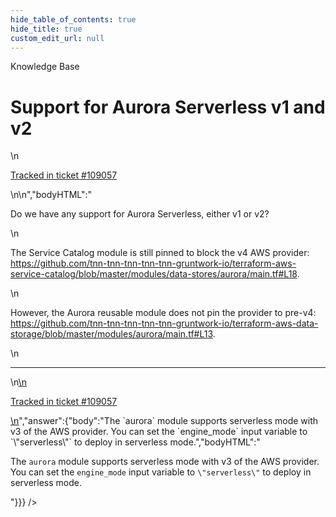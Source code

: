```yaml
---
hide_table_of_contents: true
hide_title: true
custom_edit_url: null
---
```



<head>
  <link rel="canonical" href="https://github.com/tnn-tnn-tnn-tnn-tnn-gruntwork-io/knowledge-base/discussions/520" />
</head>

<CenterLayout>
<span className="searchCategory">Knowledge Base</span>
<h1>Support for Aurora Serverless v1 and v2</h1>
<GitHub discussion={{"id":"D_kwDOF8slf84AQMb1","number":520,"author":{"login":"iangrunt"},"title":"Support for Aurora Serverless v1 and v2","body":"\nDo we have any support for Aurora Serverless, either v1 or v2? \r\n\r\nThe Service Catalog module is still pinned to block the v4 AWS provider: https://github.com/tnn-tnn-tnn-tnn-tnn-gruntwork-io/terraform-aws-service-catalog/blob/master/modules/data-stores/aurora/main.tf#L18.\r\n\r\nHowever, the Aurora reusable module does not pin the provider to pre-v4: https://github.com/tnn-tnn-tnn-tnn-tnn-gruntwork-io/terraform-aws-data-storage/blob/master/modules/aurora/main.tf#L13.\n\n---\n\n<ins datetime=\"2022-07-26T00:16:25Z\">\n  <p><a href=\"https://support.gruntwork.io/hc/requests/109057\">Tracked in ticket #109057</a></p>\n</ins>\n","bodyHTML":"<p dir=\"auto\">Do we have any support for Aurora Serverless, either v1 or v2?</p>\n<p dir=\"auto\">The Service Catalog module is still pinned to block the v4 AWS provider: <a href=\"https://github.com/tnn-tnn-tnn-tnn-tnn-gruntwork-io/terraform-aws-service-catalog/blob/master/modules/data-stores/aurora/main.tf#L18\">https://github.com/tnn-tnn-tnn-tnn-tnn-gruntwork-io/terraform-aws-service-catalog/blob/master/modules/data-stores/aurora/main.tf#L18</a>.</p>\n<p dir=\"auto\">However, the Aurora reusable module does not pin the provider to pre-v4: <a href=\"https://github.com/tnn-tnn-tnn-tnn-tnn-gruntwork-io/terraform-aws-data-storage/blob/master/modules/aurora/main.tf#L13\">https://github.com/tnn-tnn-tnn-tnn-tnn-gruntwork-io/terraform-aws-data-storage/blob/master/modules/aurora/main.tf#L13</a>.</p>\n<hr>\n<ins datetime=\"2022-07-26T00:16:25Z\">\n  <p dir=\"auto\"><a href=\"https://support.gruntwork.io/hc/requests/109057\" rel=\"nofollow\">Tracked in ticket #109057</a></p>\n</ins>","answer":{"body":"The `aurora` module supports serverless mode with v3 of the AWS provider. You can set the `engine_mode` input variable to `\"serverless\"` to deploy in serverless mode.","bodyHTML":"<p dir=\"auto\">The <code class=\"notranslate\">aurora</code> module supports serverless mode with v3 of the AWS provider. You can set the <code class=\"notranslate\">engine_mode</code> input variable to <code class=\"notranslate\">\"serverless\"</code> to deploy in serverless mode.</p>"}}} />

</CenterLayout>
  

<!-- ##DOCS-SOURCER-START
{
  "sourcePlugin": "github-discussions",
  "hash": "19f17008bdd9baf2f6e1026aa5451e68"
}
##DOCS-SOURCER-END -->
